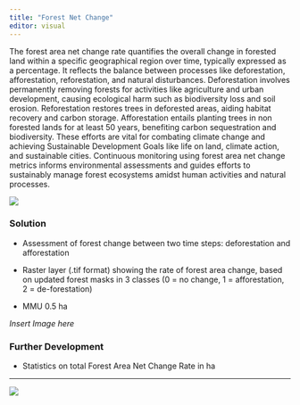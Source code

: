 ```yaml
---
title: "Forest Net Change"
editor: visual
---
```


The forest area net change rate quantifies the overall change in forested land within a specific geographical region over time, typically expressed as a percentage. It reflects the balance between processes like deforestation, afforestation, reforestation, and natural disturbances. Deforestation involves permanently removing forests for activities like agriculture and urban development, causing ecological harm such as biodiversity loss and soil erosion. Reforestation restores trees in deforested areas, aiding habitat recovery and carbon storage. Afforestation entails planting trees in non forested lands for at least 50 years, benefiting carbon sequestration and biodiversity. These efforts are vital for combating climate change and achieving Sustainable Development Goals like life on land, climate action, and sustainable cities. Continuous monitoring using forest area net change metrics informs environmental assessments and guides efforts to sustainably manage forest ecosystems amidst human activities and natural processes.

![](visuals/fnc.png)

### Solution

-   Assessment of forest change between two time steps: deforestation and afforestation

-   Raster layer (.tif format) showing the rate of forest area change, based on updated forest masks in 3 classes (0 = no change, 1 = afforestation, 2 = de-forestation)

-   MMU 0.5 ha

*Insert Image here*

### Further Development

-   Statistics on total Forest Area Net Change Rate in ha

------------------------------------------------------------------------

![](visuals/banner.png)
